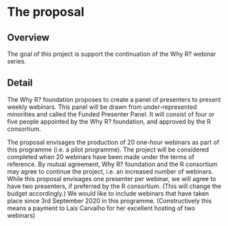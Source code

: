 # The proposal

## Overview

The goal of this project is support the continuation of the Why R? webinar series.

## Detail
The Why R? foundation proposes to create a panel of presenters to present weekly webinars. This panel will be drawn from under-represented minorities and called the Funded Presenter Panel. It will consist of four or five people appointed by the Why R? foundation, and approved by the R consortium.

The proposal envisages the production of 20 one-hour webinars as part of this programme (i.e. a pilot programme). The project will be considered completed when 20 webinars have been made under the terms of reference. By mutual agreement, Why R? foundation and the R consortium may agree to continue the project, i.e. an increased number of webinars. While this proposal envisages one presenter per webinar, we will agree to have two presenters, if preferred by the R consortium. (This will change the budget accordingly.) We would like to include webinars that have taken place since 3rd September 2020 in this programme. (Constructively this means a payment to Lais Carvalho for her excellent hosting of two webinars)





<!--
Go into more detail about the specifics of the project and it delivers against the problem.

Depending on project type the detail section should include:

 - [ ] Minimum Viable Product
 - [ ] Architecture
 - [ ] Assumptions
-->